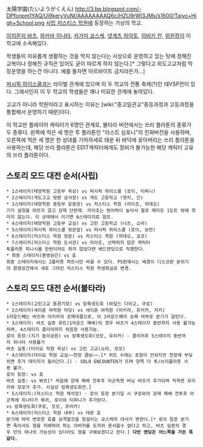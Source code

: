 太陽学園(たいようがくえん)
http://3.bp.blogspot.com/-DPfonpm1YAQ/Ui9keryVuNI/AAAAAAAAQ6c/HZU9rWl3JMs/s1600/Taiyo+High+School.png
[[사립 저스티스 학원]]에 등장하는 가상의 학교.

[[이치몬지 바츠]], [[와카바 히나타]], [[카가미 쿄스케]], [[넷게츠 하야토]], [[히비키 란]], [[위원장]]이 이 학교에 소속해있다.

학생들이 자유롭게 생활하는 것을 막지 않는다는 사상으로 운영하고 있는 탓에 정해진 교복이나 정해진 규칙은 있어도 굳이 따르게 하지 않는다.[* 그렇다고 외도고교처럼 막장운영을 하는건 아니다. 예를 들자면 아르바이트 금지라든가...]

[[퍼시픽 하이스쿨]]과는 라이벌 관계에 있으며 이 두 학교의 전통 축제(?)인 태VSP전이 있다. 그래서인지 이 두 학교의 학생들은 꽤나 미묘한 관계에 놓여있다.

고교가 아니라 학원이라고 표시하는 이유는 [wiki:"중고일관교"중등과정과 고등과정을 통합해서 운영하기 때문]이다.

이 학교만 플레이어 캐릭터가 6명인 관계로, 불타라 버전에서는 쓰리 플라톤의 종류가 두 종류다. 왼쪽에 적은 세 명은 투 플라톤인 "라스트 심포니"의 진화버전을 사용하며, 오른쪽에 적은 세 명은 한 상대를 기마자세로 태운 뒤 바닥에 꽂아버리는 쓰리 플라톤을 사용하는데, 해당 쓰리 플라톤은 EDIT캐릭터에게도 장비가 불가능한 해당 캐릭터 고유의 쓰리 플라톤이다.

== 스토리 모드 대전 순서(사립) ==
 * 1스테이지(태양학원 고등부 옥상) vs 퍼시픽 하이스쿨 (로이, 티파니)
 * 2스테이지(게도고교 뒷편 공사장) vs 게도 고등학교 (엣지, 간)
 * 3스테이지(태양학원 중등부 운동장) vs 저스티스 학원 (라이조, 히데오)
 기기 설정을 따르지 않고 강제 단판제. 라이조는 방어력이 높아서 뭘로 때리든 1도트 밖에 깎이지 않는다. 이 상태에서 이기면 6스테이지로 점프.
 * 4스테이지(태양학원 고등부 교실) vs 고린 고등학교 (나츠, 쇼마)
 * 5스테이지(퍼시픽 하이스쿨 뒷문앞) vs 퍼시픽 하이스쿨 (로이, 보먼)
 * 6스테이지(저스티스 학원 정문) vs 저스티스 학원 (히데오, 쿄코)
 * 7스테이지(저스티스 학원 도서관) vs 라이조, 선택하지 않은 캐릭터
 투플라톤 피니시를 한번이라도 하지 않았다면 배드엔딩으로 직행한다.
 * 최종 스테이지(환영공간) vs 효
 최종 스테이지에서는 2플라톤 파트너만 바꿀 수 있다. PS판에서는 배경이 디스코판 분위기의 환영공간에서 새로 그려진 저스티스 학원 학생회실로 변경.

== 스토리 모드 대전 순서(불타라) ==
 * 1스테이지(고린고교 돔경기장) vs 암흑생도회 (와일드 다이고, 쿠로)
 * 2스테이지(세이쥰 여학원 마당) vs 세이쥰 여학원 (아키라, 유리카, 자키)
 1라운드째는 바츠와 아키라의 강제대결으로, 이 1라운드째의 승패 여부로 분기가 갈린다.
 * 3스테이지: 바츠 실종 루트(1라운드 패배)의 경우 바츠가 4스테이지 중반까지 사용 불가능하며, 4스테이지 클리어까지 위원장 사용가능.
 로이 등장:(지기 놀이공원) vs 암흑생도회(모모, 유리카) - 클리어후 5스테이지 중반까지 히나타 사용불가
 바츠 실종:(타이요 학원 옥상) vs 고린 고교(쇼마, 모모)
 * 4스테이지(타이요 학원 교실~~천장 콤보~~.[* 히트 수에는 포함이 안되지만 천장에 부딪히면 추가 데미지가 들어간다.]) - SOLO ENCOUNTER가 뜨며 양쪽 다 투/쓰리플라톤 사용 불가.
 로이 등장: vs 효
 바츠 실종: vs 봐츠[* 처음에 강제 패배 전투후 아군측엔 버닝 바츠가 추가되며 적측엔 유리카와 모모가 추가. 사실상 암흑생도회전.]
 * 5스테이지:(저스티스 학원 채석장) - 로이 등장 분기일 시 쿠로와의 강제 패배 전투후 아군측에 히나타가 복귀, 로이와 티파니가 추가된다.
 vs 암흑생도회(쿠로, 모모, 유리카)
 * 6스테이지(저스티스 학원 내부) vs 데몬 효
 분기에 따라 변모한 효를 공격할것을 망설이는 쿄스케의 대사가 변한다.[* 로이 등장 분기면 죽어서도 형을 지배하려 하는 아버지를 도저히 용서할수 없다고 하고, 바츠 실종의 경우 만의 하나의 가능성이 있더라도 형을 구해보겠다고 한다.] '''다만 엔딩은 어느쪽을 가든 똑같다.'''
